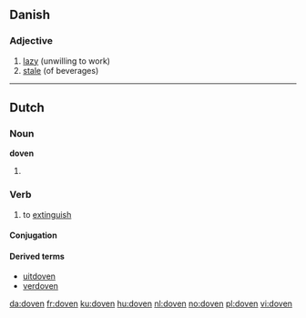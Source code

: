 ==Danish==

===Adjective===
{{infl|da|adjective|neuter|dovent|plural and definite|dovne|[[Appendix:Glossary#comparative|comparative]]|dovnere|[[Appendix:Glossary#superlative|superlative]]|dovnest}}

# [[lazy]] (unwilling to work)
# [[stale]] (of beverages)

----

==Dutch==

===Noun===
'''doven''' 

# {{plural of|[[dove#Dutch|dove]]|lang=nl}}

===Verb===
{{infl|nl|verb|cat=weak verbs}}
# to [[extinguish]]

====Conjugation====
{{nl-verb-table|doof|dooft|doofde|doofden|gedoofd}}

====Derived terms====
* [[uitdoven]]
* [[verdoven]]

[[da:doven]]
[[fr:doven]]
[[ku:doven]]
[[hu:doven]]
[[nl:doven]]
[[no:doven]]
[[pl:doven]]
[[vi:doven]]